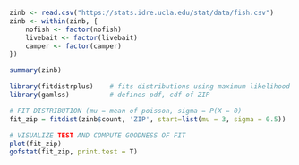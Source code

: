 
```r
zinb <- read.csv("https://stats.idre.ucla.edu/stat/data/fish.csv")
zinb <- within(zinb, {
    nofish <- factor(nofish)
    livebait <- factor(livebait)
    camper <- factor(camper)
})

summary(zinb)
```

```r
library(fitdistrplus)    # fits distributions using maximum likelihood
library(gamlss)          # defines pdf, cdf of ZIP
```

```r
# FIT DISTRIBUTION (mu = mean of poisson, sigma = P(X = 0)
fit_zip = fitdist(zinb$count, 'ZIP', start=list(mu = 3, sigma = 0.5))

```

```r
# VISUALIZE TEST AND COMPUTE GOODNESS OF FIT    
plot(fit_zip)
gofstat(fit_zip, print.test = T)
```